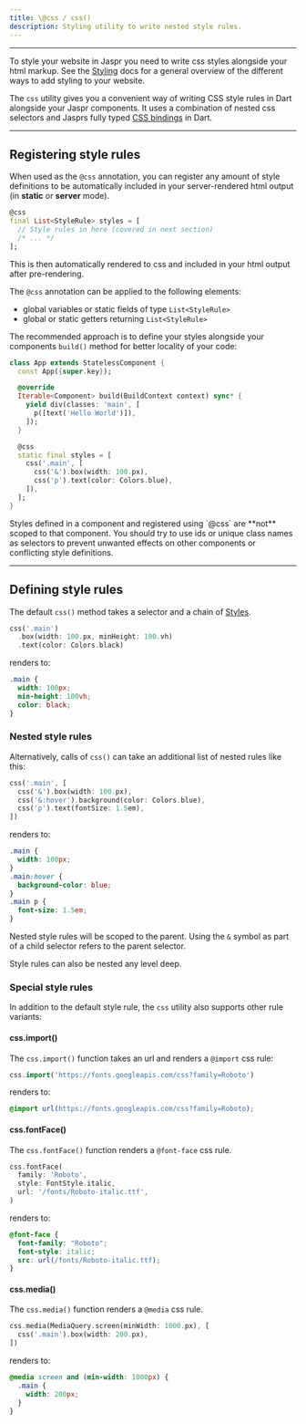 ```yaml
---
title: \@css / css()
description: Styling utility to write nested style rules.
---
```


---

To style your website in Jaspr you need to write css styles alongside your html markup. See the [Styling](/concepts/styling)
docs for a general overview of the different ways to add styling to your website.

The `css` utility gives you a convenient way of writing CSS style rules in Dart alongside your Jaspr components. It
uses a combination of nested css selectors and Jasprs fully typed [CSS bindings](/utils/styles) in Dart.

---

## Registering style rules

When used as the `@css` annotation, you can register any amount of style definitions to be automatically included
in your server-rendered html output (in **static** or **server** mode).

```dart
@css
final List<StyleRule> styles = [
  // Style rules in here (covered in next section)
  /* ... */
];
```

This is then automatically rendered to css and included in your html output after pre-rendering.

The `@css` annotation can be applied to the following elements:

- global variables or static fields of type `List<StyleRule>`
- global or static getters returning `List<StyleRule>`

The recommended approach is to define your styles alongside your components `build()` method
for better locality of your code:

```dart lib/app.dart
class App extends StatelessComponent {
  const App({super.key});

  @override
  Iterable<Component> build(BuildContext context) sync* {
    yield div(classes: 'main', [
      p([text('Hello World')]),
    ]);
  }

  @css
  static final styles = [
    css('.main', [
      css('&').box(width: 100.px),
      css('p').text(color: Colors.blue),
    ]),
  ];
}
```

<Warning>
Styles defined in a component and registered using `@css` are **not** scoped to that component.
You should try to use ids or unique class names as selectors to prevent unwanted effects on other components or conflicting style definitions.
</Warning>

---

## Defining style rules

The default `css()` method takes a selector and a chain of [Styles](/utils/styles).

```dart
css('.main')
  .box(width: 100.px, minHeight: 100.vh)
  .text(color: Colors.black)
```

renders to:

```css
.main {
  width: 100px;
  min-height: 100vh;
  color: black;
}
```

### Nested style rules

Alternatively, calls of `css()` can take an additional list of nested rules like this:

```dart
css('.main', [
  css('&').box(width: 100.px),
  css('&:hover').background(color: Colors.blue),
  css('p').text(fontSize: 1.5em),
])
```

renders to:

```css
.main {
  width: 100px;
}
.main:hover {
  background-color: blue;
}
.main p {
  font-size: 1.5em;
}
```

Nested style rules will be scoped to the parent. Using the `&` symbol as part of a child selector
refers to the parent selector.

Style rules can also be nested any level deep.

### Special style rules

In addition to the default style rule, the `css` utility also supports other rule variants:

#### css.import()

The `css.import()` function takes an url and renders a `@import` css rule:

```dart
css.import('https://fonts.googleapis.com/css?family=Roboto')
```

renders to:

```css
@import url(https://fonts.googleapis.com/css?family=Roboto);
```

#### css.fontFace()

The `css.fontFace()` function renders a `@font-face` css rule.

```dart
css.fontFace(
  family: 'Roboto',
  style: FontStyle.italic,
  url: '/fonts/Roboto-italic.ttf',
)
```

renders to:

```css
@font-face {
  font-family: "Roboto";
  font-style: italic;
  src: url(/fonts/Roboto-italic.ttf);
}
```

#### css.media()

The `css.media()` function renders a `@media` css rule.

```dart
css.media(MediaQuery.screen(minWidth: 1000.px), [
  css('.main').box(width: 200.px),
])
```

renders to:

```css
@media screen and (min-width: 1000px) {
  .main {
    width: 200px;
  }
}
```

